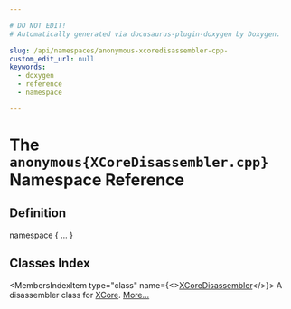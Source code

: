 ```yaml
---

# DO NOT EDIT!
# Automatically generated via docusaurus-plugin-doxygen by Doxygen.

slug: /api/namespaces/anonymous-xcoredisassembler-cpp-
custom_edit_url: null
keywords:
  - doxygen
  - reference
  - namespace

---
```





# The `anonymous{XCoreDisassembler.cpp}` Namespace Reference

<DoxygenPage pluginConfig={pluginConfig}>



## Definition

<CodeBlock>namespace &#123; ... &#125;</CodeBlock>

## Classes Index

<MembersIndex>

<MembersIndexItem
  type="class"
  name={<><a href="/docs/api/classes/anonymous-namespace-xcoredisassembler-cpp-/xcoredisassembler">XCoreDisassembler</a></>}>
A disassembler class for <a href="/docs/api/namespaces/llvm/xcore">XCore</a>. <a href="/docs/api/classes/anonymous-namespace-xcoredisassembler-cpp-/xcoredisassembler/#details">More...</a>
</MembersIndexItem>

</MembersIndex>


</DoxygenPage>
